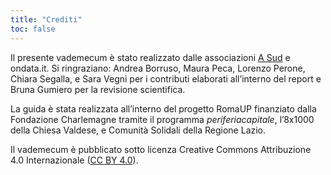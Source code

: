 ```yaml
---
title: "Crediti"
toc: false
---
```


Il presente vademecum è stato realizzato dalle associazioni [A Sud](https://asud.net/) e ondata.it. Si ringraziano: Andrea Borruso, Maura Peca, Lorenzo Perone, Chiara Segalla, e Sara Vegni per i contributi elaborati all'interno del report e Bruna Gumiero per la revisione scientifica.

La guida è stata realizzata all'interno del progetto RomaUP finanziato dalla Fondazione Charlemagne tramite il programma *periferiacapitale*, l'8x1000 della Chiesa Valdese, e Comunità Solidali della Regione Lazio.

Il vademecum è pubblicato sotto licenza Creative Commons Attribuzione 4.0 Internazionale ([CC BY 4.0](https://creativecommons.org/licenses/by/4.0/deed.it)).
